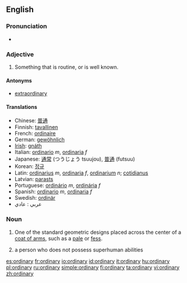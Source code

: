 ==English==

{{rank|shook|fit|distribute|946|ordinary|forms|complete|access}}

===Pronunciation===
*{{audio|en-us-ordinary.ogg|Audio (US)}}

===Adjective===
{{en-adj-more}}

# Something that is routine, or is well known.

====Antonyms====
*[[extraordinary]]

====Translations====
*Chinese: [[普通]]
*Finnish: [[tavallinen]]
*French: [[ordinaire]]
*German: [[gewöhnlich]]
*[[Irish]]: [[gnáth]]
*Italian: [[ordinario]] ''m'', [[ordinaria]] ''f''
*Japanese: [[通常]] (つうじょう tsuujou), [[普通]] (futsuu)
*Korean: [[정규]]
*Latin: [[ordinarius]] ''m'', [[ordinaria]] ''f'', [[ordinarium]] ''n''; [[cotidianus]]
*Latvian: [[parasts]]
*Portuguese: [[ordinário]] ''m'', [[ordinária]] ''f''
*Spanish: [[ordinario]] ''m'', [[ordinaria]] ''f''
*Swedish: [[ordinär]]
*عربي : عادي

===Noun===
{{en-noun-reg-y|ordinar|y}}

# {{heraldry}} One of the standard geometric designs placed across the center of a [[coat of arms]], such as a [[pale]] or [[fess]].
# {{cattag|science fiction}} a person who does not possess superhuman abilities

[[es:ordinary]]
[[fr:ordinary]]
[[io:ordinary]]
[[id:ordinary]]
[[it:ordinary]]
[[hu:ordinary]]
[[pl:ordinary]]
[[ru:ordinary]]
[[simple:ordinary]]
[[fi:ordinary]]
[[ta:ordinary]]
[[vi:ordinary]]
[[zh:ordinary]]